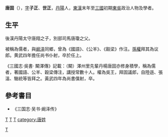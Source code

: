 '''唐固'''（{{bd|？||？||catIdx=T唐}}），[[表字|字]]'''子正'''、'''世正'''，[[丹陽郡|丹陽]]人，[[東漢|東漢]]末年至[[三國|三國]]初期[[東吳|東吳]]政治人物及學者。

==生平==
後漢丹陽太守唐翔之子，別部司馬唐瓊之父。

被稱為儒者，與[[阚泽|阚泽]]同鄉，曾為《國語》、《公羊》、《穀梁》作注。[[孫權|孫權]]拜其為议郎。黄武四年擔任尚书仆射，卒於任上。

《三國志·吳書· 闞澤傳》記載：（闞）澤州里先輩丹楊唐固亦修身積學，稱為儒者，著國語、公羊、穀梁傳注，講授常數十人。權為吳王，拜固議郎，自陸遜、張溫、駱統等皆拜之。黃武四年為尚書僕射，卒。

==參考書目==
*《三国志·吴书·阚泽传》
[[category:東漢政治人物|T]]
[[category:東吳政治人物|T]]
[[category:三國作家|T]]
[[Category:丹陽市人|T]]
[[category:唐姓|category:唐姓]]